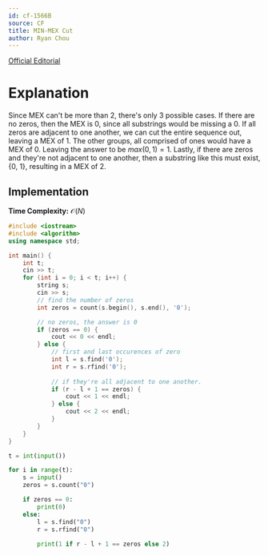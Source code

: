 ```yaml
---
id: cf-1566B
source: CF
title: MIN-MEX Cut
author: Ryan Chou
---
```


[Official Editorial](https://codeforces.com/blog/entry/94803)


# Explanation

Since MEX can't be more than 2, there's only 3 possible cases. If there are no zeros, then the MEX is 0, since all substrings would be missing a 0.  If all zeros are adjacent to one another, we can cut the entire sequence out, leaving a MEX of 1. The other groups, all comprised of ones would have a MEX of 0. Leaving the answer to be $max(0, 1) = 1$. Lastly, if there are zeros and they're not adjacent to one another, then a substring like this must exist, {0, 1}, resulting in a MEX of 2.

## Implementation

**Time Complexity:** $\mathcal{O}(N)$

<LanguageSection>
<CPPSection>

```cpp
#include <iostream>
#include <algorithm>
using namespace std;

int main() {
	int t;
	cin >> t;
	for (int i = 0; i < t; i++) {
		string s;
		cin >> s;
		// find the number of zeros
		int zeros = count(s.begin(), s.end(), '0');

		// no zeros, the answer is 0
		if (zeros == 0) {
			cout << 0 << endl;
		} else {
			// first and last occurences of zero
			int l = s.find('0');
			int r = s.rfind('0');
			
			// if they're all adjacent to one another.
			if (r - l + 1 == zeros) {
				cout << 1 << endl;
			} else {
				cout << 2 << endl;
			}
		}
	}
}
```
</CPPSection>

<PySection>

```py
t = int(input())

for i in range(t):
	s = input()
	zeros = s.count("0")

	if zeros == 0:
		print(0)
	else:
		l = s.find("0")
		r = s.rfind("0")
  
		print(1 if r - l + 1 == zeros else 2)
```
</PySection>
</LanguageSection>
